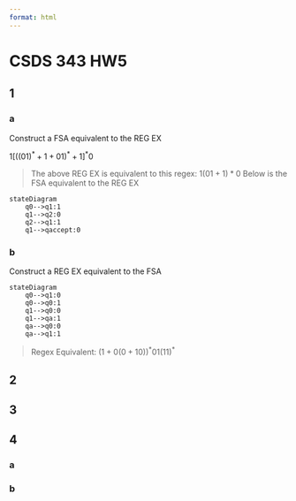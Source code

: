 ```yaml
---
format: html
---
```

# CSDS 343 HW5
## 1
### a
Construct a FSA equivalent to the REG EX

$1[((01)^*+1+01)^*+1]^*0$

> The above REG EX is equivalent to this regex: $1(01+1)*0$
> Below is the FSA equivalent to the REG EX

```mermaid
stateDiagram
    q0-->q1:1
    q1-->q2:0
    q2-->q1:1
    q1-->qaccept:0
```

### b
Construct a REG EX equivalent to the FSA
```mermaid
stateDiagram
    q0-->q1:0
    q0-->q0:1
    q1-->q0:0
    q1-->qa:1
    qa-->q0:0
    qa-->q1:1
```

> Regex Equivalent:
> $(1+0(0+10))^*01(11)^*$

## 2

## 3

## 4

### a

### b